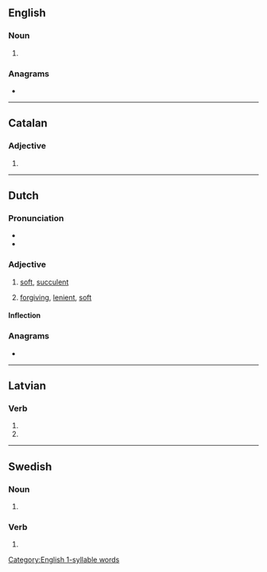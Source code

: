 {{also|Mals|mäls|måls|Mäls|māls}}
==English==

===Noun===
{{head|en|noun plural form}}

# {{plural of|mal|lang=en}}

===Anagrams===
* {{anagrams|en|a=alms|AMSL|LAMs|Lams|SLAM|alms|lams|masl|salm|slam}}

[[Category:English 1-syllable words]]

----

==Catalan==

===Adjective===
{{head|ca|adjective form}}

# {{masculine plural of|mal|lang=ca}}

----

==Dutch==

===Pronunciation===
* {{audio|Nl-mals.ogg|Audio|lang=nl}}
* {{rhymes|ɑls|lang=nl}}

===Adjective===
{{nl-adj}}

# [[soft]], [[succulent]]
# {{lb|nl|figuratively}} [[forgiving]], [[lenient]], [[soft]]

====Inflection====
{{nl-decl-adj}}

===Anagrams===
* {{l|nl|smal}}

----

==Latvian==

===Verb===
{{head|lv|verb form}}

# {{lv-inflection of|malt|3rd|s|fut|ind|v}}
# {{lv-inflection of|malt|3rd|p|fut|ind|v}}

----

==Swedish==

===Noun===
{{head|sv|noun form}}

# {{sv-noun-form-indef-gen|mal}}

===Verb===
{{head|sv|verb form}}

# {{sv-verb-form-pre-pass|mala}}